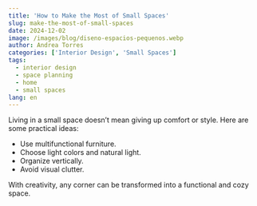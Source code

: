 ```yaml
---
title: 'How to Make the Most of Small Spaces'
slug: make-the-most-of-small-spaces
date: 2024-12-02
image: /images/blog/diseno-espacios-pequenos.webp
author: Andrea Torres
categories: ['Interior Design', 'Small Spaces']
tags:
  - interior design
  - space planning
  - home
  - small spaces
lang: en
---
```


Living in a small space doesn’t mean giving up comfort or style. Here are some practical ideas:

- Use multifunctional furniture.
- Choose light colors and natural light.
- Organize vertically.
- Avoid visual clutter.

With creativity, any corner can be transformed into a functional and cozy space.
